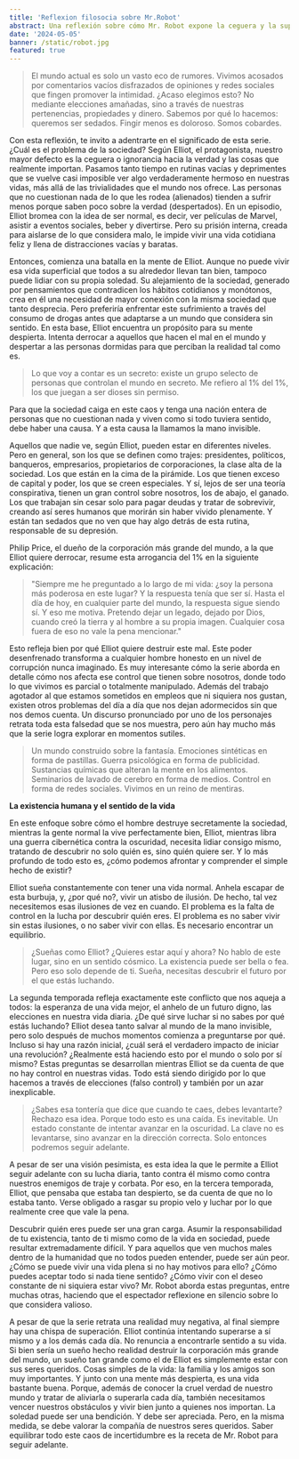 ```yaml
---
title: 'Reflexion filosocia sobre Mr.Robot'
abstract: Una reflexión sobre cómo Mr. Robot expone la ceguera y la superficialidad de nuestra sociedad moderna..
date: '2024-05-05'
banner: /static/robot.jpg
featured: true
---
```


> El mundo actual es solo un vasto eco de rumores. Vivimos acosados por comentarios vacíos disfrazados de opiniones y redes sociales que fingen promover la intimidad. ¿Acaso elegimos esto? No mediante elecciones amañadas, sino a través de nuestras pertenencias, propiedades y dinero. Sabemos por qué lo hacemos: queremos ser sedados. Fingir menos es doloroso. Somos cobardes.

Con esta reflexión, te invito a adentrarte en el significado de esta serie. ¿Cuál es el problema de la sociedad? Según Elliot, el protagonista, nuestro mayor defecto es la ceguera o ignorancia hacia la verdad y las cosas que realmente importan. Pasamos tanto tiempo en rutinas vacías y deprimentes que se vuelve casi imposible ver algo verdaderamente hermoso en nuestras vidas, más allá de las trivialidades que el mundo nos ofrece. Las personas que no cuestionan nada de lo que les rodea (alienados) tienden a sufrir menos porque saben poco sobre la verdad (despertados). En un episodio, Elliot bromea con la idea de ser normal, es decir, ver películas de Marvel, asistir a eventos sociales, beber y divertirse. Pero su prisión interna, creada para aislarse de lo que considera malo, le impide vivir una vida cotidiana feliz y llena de distracciones vacías y baratas.

Entonces, comienza una batalla en la mente de Elliot. Aunque no puede vivir esa vida superficial que todos a su alrededor llevan tan bien, tampoco puede lidiar con su propia soledad. Su alejamiento de la sociedad, generado por pensamientos que contradicen los hábitos cotidianos y monótonos, crea en él una necesidad de mayor conexión con la misma sociedad que tanto desprecia. Pero preferiría enfrentar este sufrimiento a través del consumo de drogas antes que adaptarse a un mundo que considera sin sentido. En esta base, Elliot encuentra un propósito para su mente despierta. Intenta derrocar a aquellos que hacen el mal en el mundo y despertar a las personas dormidas para que perciban la realidad tal como es.

> Lo que voy a contar es un secreto: existe un grupo selecto de personas que controlan el mundo en secreto. Me refiero al 1% del 1%, los que juegan a ser dioses sin permiso.

Para que la sociedad caiga en este caos y tenga una nación entera de personas que no cuestionan nada y viven como si todo tuviera sentido, debe haber una causa. Y a esta causa la llamamos la mano invisible.

Aquellos que nadie ve, según Elliot, pueden estar en diferentes niveles. Pero en general, son los que se definen como trajes: presidentes, políticos, banqueros, empresarios, propietarios de corporaciones, la clase alta de la sociedad. Los que están en la cima de la pirámide. Los que tienen exceso de capital y poder, los que se creen especiales. Y sí, lejos de ser una teoría conspirativa, tienen un gran control sobre nosotros, los de abajo, el ganado. Los que trabajan sin cesar solo para pagar deudas y tratar de sobrevivir, creando así seres humanos que morirán sin haber vivido plenamente. Y están tan sedados que no ven que hay algo detrás de esta rutina, responsable de su depresión.

Philip Price, el dueño de la corporación más grande del mundo, a la que Elliot quiere derrocar, resume esta arrogancia del 1% en la siguiente explicación:

> "Siempre me he preguntado a lo largo de mi vida: ¿soy la persona más poderosa en este lugar? Y la respuesta tenía que ser sí. Hasta el día de hoy, en cualquier parte del mundo, la respuesta sigue siendo sí. Y eso me motiva. Pretendo dejar un legado, dejado por Dios, cuando creó la tierra y al hombre a su propia imagen. Cualquier cosa fuera de eso no vale la pena mencionar."

Esto refleja bien por qué Elliot quiere destruir este mal. Este poder desenfrenado transforma a cualquier hombre honesto en un nivel de corrupción nunca imaginado. Es muy interesante cómo la serie aborda en detalle cómo nos afecta ese control que tienen sobre nosotros, donde todo lo que vivimos es parcial o totalmente manipulado. Además del trabajo agotador al que estamos sometidos en empleos que ni siquiera nos gustan, existen otros problemas del día a día que nos dejan adormecidos sin que nos demos cuenta. Un discurso pronunciado por uno de los personajes retrata toda esta falsedad que se nos muestra, pero aún hay mucho más que la serie logra explorar en momentos sutiles.

> Un mundo construido sobre la fantasía. Emociones sintéticas en forma de pastillas. Guerra psicológica en forma de publicidad. Sustancias químicas que alteran la mente en los alimentos. Seminarios de lavado de cerebro en forma de medios. Control en forma de redes sociales. Vivimos en un reino de mentiras.

**La existencia humana y el sentido de la vida**

En este enfoque sobre cómo el hombre destruye secretamente la sociedad, mientras la gente normal la vive perfectamente bien, Elliot, mientras libra una guerra cibernética contra la oscuridad, necesita lidiar consigo mismo, tratando de descubrir no solo quién es, sino quién quiere ser. Y lo más profundo de todo esto es, ¿cómo podemos afrontar y comprender el simple hecho de existir?

Elliot sueña constantemente con tener una vida normal. Anhela escapar de esta burbuja, y, ¿por qué no?, vivir un atisbo de ilusión. De hecho, tal vez necesitemos esas ilusiones de vez en cuando. El problema es la falta de control en la lucha por descubrir quién eres. El problema es no saber vivir sin estas ilusiones, o no saber vivir con ellas. Es necesario encontrar un equilibrio.

> ¿Sueñas como Elliot? ¿Quieres estar aquí y ahora? No hablo de este lugar, sino en un sentido cósmico. La existencia puede ser bella o fea. Pero eso solo depende de ti. Sueña, necesitas descubrir el futuro por el que estás luchando.

La segunda temporada refleja exactamente este conflicto que nos aqueja a todos: la esperanza de una vida mejor, el anhelo de un futuro digno, las elecciones en nuestra vida diaria. ¿De qué sirve luchar si no sabes por qué estás luchando? Elliot desea tanto salvar al mundo de la mano invisible, pero solo después de muchos momentos comienza a preguntarse por qué. Incluso si hay una razón inicial, ¿cuál será el verdadero impacto de iniciar una revolución? ¿Realmente está haciendo esto por el mundo o solo por sí mismo? Estas preguntas se desarrollan mientras Elliot se da cuenta de que no hay control en nuestras vidas. Todo está siendo dirigido por lo que hacemos a través de elecciones (falso control) y también por un azar inexplicable.

> ¿Sabes esa tontería que dice que cuando te caes, debes levantarte? Rechazo esa idea. Porque todo esto es una caída. Es inevitable. Un estado constante de intentar avanzar en la oscuridad. La clave no es levantarse, sino avanzar en la dirección correcta. Solo entonces podremos seguir adelante.

A pesar de ser una visión pesimista, es esta idea la que le permite a Elliot seguir adelante con su lucha diaria, tanto contra él mismo como contra nuestros enemigos de traje y corbata. Por eso, en la tercera temporada, Elliot, que pensaba que estaba tan despierto, se da cuenta de que no lo estaba tanto. Verse obligado a rasgar su propio velo y luchar por lo que realmente cree que vale la pena.

Descubrir quién eres puede ser una gran carga. Asumir la responsabilidad de tu existencia, tanto de ti mismo como de la vida en sociedad, puede resultar extremadamente difícil. Y para aquellos que ven muchos males dentro de la humanidad que no todos pueden entender, puede ser aún peor. ¿Cómo se puede vivir una vida plena si no hay motivos para ello? ¿Cómo puedes aceptar todo si nada tiene sentido? ¿Cómo vivir con el deseo constante de ni siquiera estar vivo? Mr. Robot aborda estas preguntas, entre muchas otras, haciendo que el espectador reflexione en silencio sobre lo que considera valioso.

A pesar de que la serie retrata una realidad muy negativa, al final siempre hay una chispa de superación. Elliot continúa intentando superarse a sí mismo y a los demás cada día. No renuncia a encontrarle sentido a su vida. Si bien sería un sueño hecho realidad destruir la corporación más grande del mundo, un sueño tan grande como el de Elliot es simplemente estar con sus seres queridos. Cosas simples de la vida: la familia y los amigos son muy importantes. Y junto con una mente más despierta, es una vida bastante buena. Porque, además de conocer la cruel verdad de nuestro mundo y tratar de aliviarla o superarla cada día, también necesitamos vencer nuestros obstáculos y vivir bien junto a quienes nos importan. La soledad puede ser una bendición. Y debe ser apreciada. Pero, en la misma medida, se debe valorar la compañía de nuestros seres queridos. Saber equilibrar todo este caos de incertidumbre es la receta de Mr. Robot para seguir adelante.